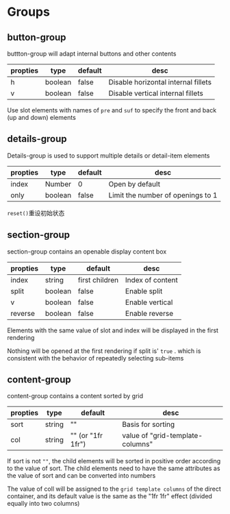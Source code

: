 # Groups

## button-group

buttton-group will adapt internal buttons and other contents

|propties|type|default|desc|
|---|---|---|---|
|h|boolean|false|Disable horizontal internal fillets|
|v|boolean|false|Disable vertical internal fillets|

Use slot elements with names of `pre` and `suf` to specify the front and back (up and down) elements

## details-group

Details-group is used to support multiple details or detail-item elements

|propties|type|default|desc|
|---|---|---|---|
|index|Number|0|Open by default|
|only|boolean|false|Limit the number of openings to 1|

`reset()`重设初始状态

## section-group

section-group contains an openable display content box

|propties|type|default|desc|
|---|---|---|---|
|index|string|first children|Index of content|
|split|boolean|false|Enable split|
|v|boolean|false|Enable vertical|
|reverse|boolean|false|Enable reverse|

Elements with the same value of slot and index will be displayed in the first rendering

Nothing will be opened at the first rendering if split is' `true` . which is consistent with the behavior of repeatedly selecting sub-items

## content-group

content-group contains a content sorted by grid

|propties|type|default|desc|
|---|---|---|---|
|sort|string|""|Basis  for sorting|
|col|string|"" (or "1fr 1fr")|value of "grid-template-columns"|

If sort is not `""`, the child elements will be sorted in positive order according to the value of sort. The child elements need to have the same attributes as the value of sort and can be converted into numbers

The value of coll will be assigned to the `grid template columns` of the direct container, and its default value is the same as the "1fr 1fr" effect (divided equally into two columns)
